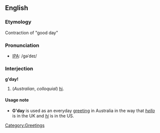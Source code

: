 ==English==
===Etymology===
Contraction of "good day"

===Pronunciation===
*[[IPA]]: /gəˈdeɪ/

===Interjection===
'''g'day!'''

#(''Australian'', ''colloquial'') [[hi]].

====Usage note====
*'''G'day''' is used as an everyday [[greeting]] in Australia in the way that ''[[hello]]'' is in the UK and ''[[hi]]'' is in the US.

[[Category:Greetings]]